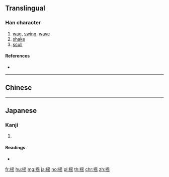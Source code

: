 {{character info/new}}
{{also|搖|揺}}
==Translingual==

===Han character===
{{Han char|rn=64|rad=手|as=10|sn=13|four=|canj=QBOU,XQBOU|ids=⿰扌䍃}}

# [[wag]], [[swing]], [[wave]]
# [[shake]]
# [[scull]]

====References====
* {{Han ref|kx=0449.081|hdz=31933.060|uh=6447|ud=25671}}

----

==Chinese==
{{zh-see|搖}}

----

==Japanese==

===Kanji===
{{ja-kanji|grade=|rs=手10}}

# {{defn|lang=ja|sort=手10}}

====Readings====
* {{ja-readings|on=[[よう]] (yō)|kun=[[ゆする]] (yusuru), [[ゆれる]] (yureru), [[ゆすぶる]] (yusuburu)}}

[[fr:摇]]
[[hu:摇]]
[[mg:摇]]
[[ja:摇]]
[[no:摇]]
[[pl:摇]]
[[th:摇]]
[[chr:摇]]
[[zh:摇]]